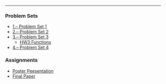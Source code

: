 ***
### Problem Sets


<ul class="fa-ul">

<li><i class="fa-li fa fa-pencil-square-o"></i><a target="_blank" href=./hw/hw1/hw1.html*>1.-- Problem Set 1</a>
  <ul class="fa-ul">
<!--
  <li><i class="fa-li fa fa fa-check-circle-o"></i><a target="_blank" href=./hw/hw1/hw1_sol.html>1.-- Problem Set 1 Sol</a>
-->  
  </ul>
<li><i class="fa-li fa fa-pencil-square-o"></i><a target="_blank" href=./hw/hw2/hw1.html> 2.-- Problem Set 2</a>
<li><i class="fa-li fa fa-pencil-square-o"></i><a target="_blank" href=./hw/hw3/hw3.pdf> 3.-- Problem Set 3</a>
  <ul class="fa-ul">
  <li><i class="fa-li fa fa-code"></i><a target="_blank" href=https://github.com/GarciaRios/govt_6029/tree/master/hw/hw3/ps_functions/>HW3 Functions</a>
  </ul>
<li><i class="fa-li fa fa-pencil-square-o"></i><a target="_blank" href=./hw/hw1/hw4.html> 4.-- Problem Set 4</a>
</ul>

### Assignments


<ul class="fa-ul">
<li><i class="fa-li fa fa-map-o"></i><a target="_blank" href=posters.html> Poster Peesentation</a>
<li><i class="fa-li fa fa-file-pdf-o"></i><a target="_blank" href=final_paper.html> Final Paper</a>
</ul>

